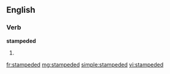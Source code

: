 ==English==

===Verb===
'''stampeded'''

# {{past of|stampede}}

[[fr:stampeded]]
[[mg:stampeded]]
[[simple:stampeded]]
[[vi:stampeded]]